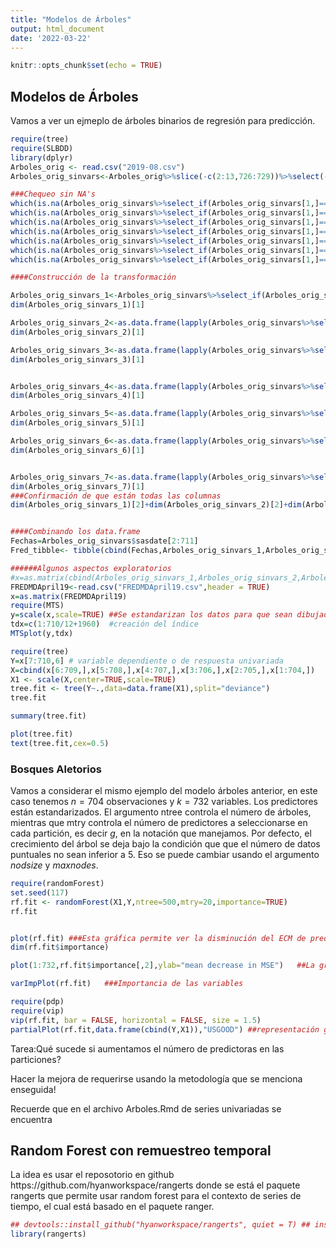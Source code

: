 ```yaml
---
title: "Modelos de Árboles"
output: html_document
date: '2022-03-22'
---
```


```r
knitr::opts_chunk$set(echo = TRUE)
```

## Modelos de Árboles

Vamos a ver un ejmeplo de árboles binarios de regresión para predicción. 

```r
require(tree)
require(SLBDD)
library(dplyr)
Arboles_orig <- read.csv("2019-08.csv")
Arboles_orig_sinvars<-Arboles_orig%>%slice(-c(2:13,726:729))%>%select(-c(59,61,96,105,124,129))

###Chequeo sin NA's
which(is.na(Arboles_orig_sinvars%>%select_if(Arboles_orig_sinvars[1,]==1)))
which(is.na(Arboles_orig_sinvars%>%select_if(Arboles_orig_sinvars[1,]==2)))
which(is.na(Arboles_orig_sinvars%>%select_if(Arboles_orig_sinvars[1,]==3)))
which(is.na(Arboles_orig_sinvars%>%select_if(Arboles_orig_sinvars[1,]==4)))
which(is.na(Arboles_orig_sinvars%>%select_if(Arboles_orig_sinvars[1,]==5)))
which(is.na(Arboles_orig_sinvars%>%select_if(Arboles_orig_sinvars[1,]==6)))
which(is.na(Arboles_orig_sinvars%>%select_if(Arboles_orig_sinvars[1,]==7)))

####Construcción de la transformación

Arboles_orig_sinvars_1<-Arboles_orig_sinvars%>%select_if(Arboles_orig_sinvars[1,]==1)%>%slice(-c(1,711,712))
dim(Arboles_orig_sinvars_1)[1]

Arboles_orig_sinvars_2<-as.data.frame(lapply(Arboles_orig_sinvars%>%select_if(Arboles_orig_sinvars[1,]==2)%>%slice(-1), diff, lag=1))%>%slice(-711)
dim(Arboles_orig_sinvars_2)[1]

Arboles_orig_sinvars_3<-as.data.frame(lapply(Arboles_orig_sinvars%>%select_if(Arboles_orig_sinvars[1,]==3)%>%slice(-1), diff, lag=2))  ###No hay variables para hacer la transformación 3
dim(Arboles_orig_sinvars_3)[1]


Arboles_orig_sinvars_4<-as.data.frame(lapply(Arboles_orig_sinvars%>%select_if(Arboles_orig_sinvars[1,]==4)%>%slice(-1), log)) %>%slice(-c(711,712))
dim(Arboles_orig_sinvars_4)[1]

Arboles_orig_sinvars_5<-as.data.frame(lapply(Arboles_orig_sinvars%>%select_if(Arboles_orig_sinvars[1,]==5)%>%slice(-1), function(x) diff(log(x)))) %>%slice(-711)
dim(Arboles_orig_sinvars_5)[1]

Arboles_orig_sinvars_6<-as.data.frame(lapply(Arboles_orig_sinvars%>%select_if(Arboles_orig_sinvars[1,]==6)%>%slice(-1), function(x) diff(log(x),2))) 
dim(Arboles_orig_sinvars_6)[1]


Arboles_orig_sinvars_7<-as.data.frame(lapply(Arboles_orig_sinvars%>%select_if(Arboles_orig_sinvars[1,]==7)%>%slice(-1), function(x) diff((x/lag(x))-1)))%>%slice(-1)
dim(Arboles_orig_sinvars_7)[1]
###Confirmación de que están todas las columnas
dim(Arboles_orig_sinvars_1)[2]+dim(Arboles_orig_sinvars_2)[2]+dim(Arboles_orig_sinvars_3)[2]+dim(Arboles_orig_sinvars_4)[2]+dim(Arboles_orig_sinvars_5)[2]+dim(Arboles_orig_sinvars_6)[2]+dim(Arboles_orig_sinvars_7)[2]


####Combinando los data.frame
Fechas=Arboles_orig_sinvars$sasdate[2:711]
Fred_tibble<- tibble(cbind(Fechas,Arboles_orig_sinvars_1,Arboles_orig_sinvars_2,Arboles_orig_sinvars_4,Arboles_orig_sinvars_5,Arboles_orig_sinvars_6,Arboles_orig_sinvars_7))


```


```r
######Algunos aspectos exploratorios
#x=as.matrix(cbind(Arboles_orig_sinvars_1,Arboles_orig_sinvars_2,Arboles_orig_sinvars_4,Arboles_orig_sinvars_5,Arboles_orig_sinvars_6,Arboles_orig_sinvars_7))
FREDMDApril19<-read.csv("FREDMDApril19.csv",header = TRUE)
x=as.matrix(FREDMDApril19)
require(MTS)
y=scale(x,scale=TRUE) ##Se estandarizan los datos para que sean dibujados
tdx=c(1:710/12+1960)  #creación del índice
MTSplot(y,tdx)
```


```r
require(tree)
Y=x[7:710,6] # variable dependiente o de respuesta univariada
X=cbind(x[6:709,],x[5:708,],x[4:707,],x[3:706,],x[2:705,],x[1:704,])
X1 <- scale(X,center=TRUE,scale=TRUE)
tree.fit <- tree(Y~.,data=data.frame(X1),split="deviance")
tree.fit

summary(tree.fit)

plot(tree.fit)
text(tree.fit,cex=0.5)
```
### Bosques Aletorios
Vamos a considerar el mismo ejemplo del modelo árboles anterior, en este caso tenemos $n=704$ observaciones y $k=732$ variables. Los predictores están estandarizados. El argumento ntree controla el número de árboles, mientras que mtry controla el número de predictores a seleccionarse en cada partición, es decir $g$, en la notación que manejamos. Por defecto, el crecimiento del árbol se deja bajo la condición que que el número de datos puntuales no sean inferior a 5. Eso se puede cambiar usando el argumento $nodsize$ y $maxnodes$.  

```r
require(randomForest)
set.seed(117)
rf.fit <- randomForest(X1,Y,ntree=500,mtry=20,importance=TRUE)
rf.fit


plot(rf.fit) ###Esta gráfica permite ver la disminución del ECM de predicción al incrementar el número de árboles.
dim(rf.fit$importance)

plot(1:732,rf.fit$importance[,2],ylab="mean decrease in MSE")   ##La gráfica muestra la disminución medio el EMC de pronóstico de cada predictor. 

varImpPlot(rf.fit)   ###Importancia de las variables

require(pdp)
require(vip)
vip(rf.fit, bar = FALSE, horizontal = FALSE, size = 1.5)
partialPlot(rf.fit,data.frame(cbind(Y,X1)),"USGOOD") ##representación gráfica del efecto marginal de una variable en la respuesta
```

Tarea:Qué sucede si aumentamos el número de predictoras en las particiones?

Hacer la mejora de requerirse usando la metodología que se menciona enseguida!

Recuerde que en el archivo Arboles.Rmd de series univariadas se encuentra 


## Random Forest con remuestreo temporal 
La idea es usar el reposotorio en github https://github.com/hyanworkspace/rangerts
donde se está el paquete rangerts que permite usar random forest para el contexto de series de tiempo, el cual está basado en el paquete ranger.

```r
## devtools::install_github("hyanworkspace/rangerts", quiet = T) ## instalación del paquete
library(rangerts)
```


